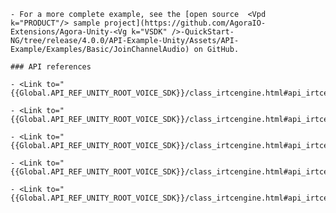 <PlatformWrapper platform="unity">

    - For a more complete example, see the [open source  <Vpd k="PRODUCT"/> sample project](https://github.com/AgoraIO-Extensions/Agora-Unity-<Vg k="VSDK" />-QuickStart-NG/tree/release/4.0.0/API-Example-Unity/Assets/API-Example/Examples/Basic/JoinChannelAudio) on GitHub.

    ### API references

    - <Link to="{{Global.API_REF_UNITY_ROOT_VOICE_SDK}}/class_irtcengine.html#api_irtcengine_joinchannel">JoinChannel</Link>

    - <Link to="{{Global.API_REF_UNITY_ROOT_VOICE_SDK}}/class_irtcengine.html#api_irtcengine_createagorartcengine">CreateAgoraRtcEngine</Link>

    - <Link to="{{Global.API_REF_UNITY_ROOT_VOICE_SDK}}/class_irtcengine.html#api_irtcengine_addhandler">InitEventHandler</Link>

    - <Link to="{{Global.API_REF_UNITY_ROOT_VOICE_SDK}}/class_irtcengine.html#api_irtcengine_setclientrole">SetClientRole</Link>

    - <Link to="{{Global.API_REF_UNITY_ROOT_VOICE_SDK}}/class_irtcengine.html#api_irtcengine_leavechannel">LeaveChannel</Link>

</PlatformWrapper>
